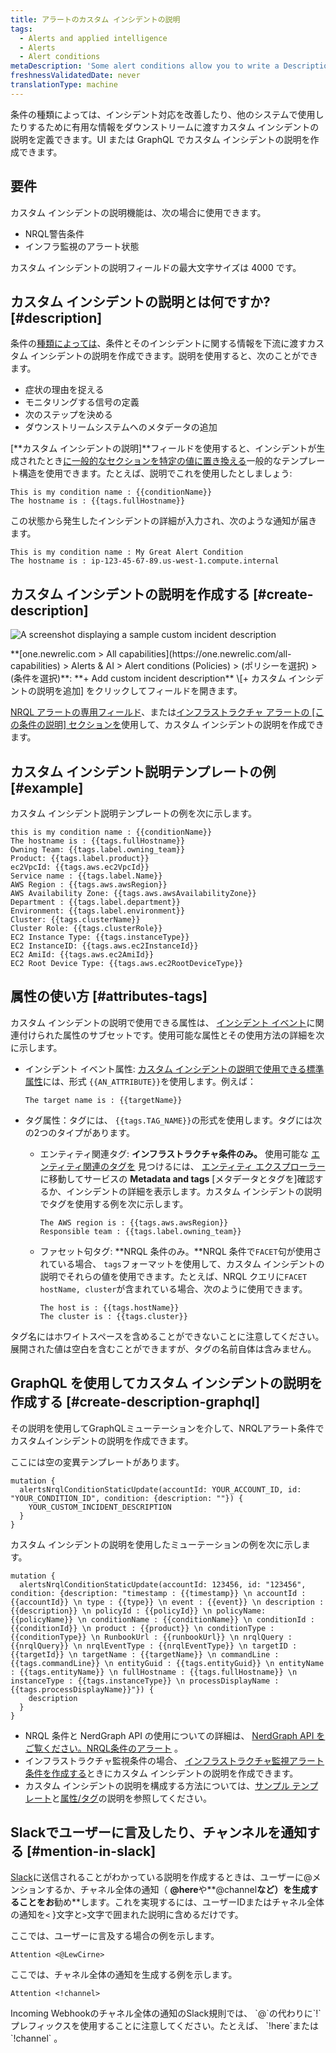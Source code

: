 ```yaml
---
title: アラートのカスタム インシデントの説明
tags:
  - Alerts and applied intelligence
  - Alerts
  - Alert conditions
metaDescription: 'Some alert conditions allow you to write a Description, which adds context to your incidents and notifications.'
freshnessValidatedDate: never
translationType: machine
---
```





条件の種類によっては、インシデント対応を改善したり、他のシステムで使用したりするために有用な情報をダウンストリームに渡すカスタム インシデントの説明を定義できます。UI または GraphQL でカスタム インシデントの説明を作成できます。

## 要件

カスタム インシデントの説明機能は、次の場合に使用できます。

* NRQL警告条件
* インフラ監視のアラート状態

カスタム インシデントの説明フィールドの最大文字サイズは 4000 です。

## カスタム インシデントの説明とは何ですか? [#description]

条件の[種類によっては](#requirements)、条件とそのインシデントに関する情報を下流に渡すカスタム インシデントの説明を作成できます。説明を使用すると、次のことができます。

* 症状の理由を捉える
* モニタリングする信号の定義
* 次のステップを決める
* ダウンストリームシステムへのメタデータの追加

\[**カスタム インシデントの説明]**フィールドを使用すると、インシデントが生成されたとき[に一般的なセクションを特定の値に置き換える](#substitution-format)一般的なテンプレート構造を使用できます。たとえば、説明でこれを使用したとしましょう:

```
This is my condition name : {{conditionName}}
The hostname is : {{tags.fullHostname}}
```

この状態から発生したインシデントの詳細が入力され、次のような通知が届きます。

```
This is my condition name : My Great Alert Condition
The hostname is : ip-123-45-67-89.us-west-1.compute.internal
```

## カスタム インシデントの説明を作成する [#create-description]

<img
  title="custom incident description"
  alt="A screenshot displaying a sample custom incident description"
  src={alertsCustomIncidentDescriptionAlerts}
/>

<figcaption>
  **[one.newrelic.com > All capabilities](https://one.newrelic.com/all-capabilities) > Alerts & AI > Alert conditions (Policies) > (ポリシーを選択) > (条件を選択)**: **+ Add custom incident description** \[+ カスタム インシデントの説明を追加] をクリックしてフィールドを開きます。
</figcaption>

[NRQL アラートの専用フィールド](/docs/alerts-applied-intelligence/new-relic-alerts/alert-conditions/nrql-alert-conditions/)、または[インフラストラクチャ アラートの \[この条件の説明\] セクションを](/docs/infrastructure/new-relic-infrastructure/infrastructure-alert-conditions/infrastructure-alerts-add-edit-or-view-host-alert-information/)使用して、カスタム インシデントの説明を作成できます。

## カスタム インシデント説明テンプレートの例 [#example]

カスタム インシデント説明テンプレートの例を次に示します。

```
this is my condition name : {{conditionName}}
The hostname is : {{tags.fullHostname}}
Owning Team: {{tags.label.owning_team}}
Product: {{tags.label.product}}
ec2VpcId: {{tags.aws.ec2VpcId}}
Service name : {{tags.label.Name}}
AWS Region : {{tags.aws.awsRegion}}
AWS Availability Zone: {{tags.aws.awsAvailabilityZone}}
Department : {{tags.label.department}}
Environment: {{tags.label.environment}}
Cluster: {{tags.clusterName}}
Cluster Role: {{tags.clusterRole}}
EC2 Instance Type: {{tags.instanceType}}
EC2 InstanceID: {{tags.aws.ec2InstanceId}}
EC2 AmiId: {{tags.aws.ec2AmiId}}
EC2 Root Device Type: {{tags.aws.ec2RootDeviceType}}
```

## 属性の使い方 [#attributes-tags]

カスタム インシデントの説明で使用できる属性は、 [インシデント イベント](/docs/alerts-applied-intelligence/new-relic-alerts/advanced-alerts/understand-technical-concepts/incident-event-attributes)に関連付けられた属性のサブセットです。使用可能な属性とその使用方法の詳細を次に示します。

* インシデント イベント属性: [カスタム インシデントの説明で使用できる標準属性](/docs/alerts-applied-intelligence/new-relic-alerts/advanced-alerts/understand-technical-concepts/incident-event-attributes)には、形式 `{{AN_ATTRIBUTE}}`を使用します。例えば：

  ```
  The target name is : {{targetName}}
  ```

* タグ属性：タグには、 `{{tags.TAG_NAME}}`の形式を使用します。タグには次の2つのタイプがあります。

  * エンティティ関連タグ: **インフラストラクチャ条件のみ。** 使用可能な [エンティティ関連のタグを](/docs/new-relic-one/use-new-relic-one/core-concepts/tagging-use-tags-organize-group-what-you-monitor#) 見つけるには、 [エンティティ エクスプローラー](/docs/new-relic-one/use-new-relic-one/ui-data/new-relic-one-entity-explorer-view-performance-across-apps-services-hosts) に移動してサービスの **Metadata and tags** \[メタデータとタグを]確認するか、インシデントの詳細を表示します。カスタム インシデントの説明でタグを使用する例を次に示します。

    ```
    The AWS region is : {{tags.aws.awsRegion}}
    Responsible team : {{tags.label.owning_team}}
    ```

  * ファセット句タグ: **NRQL 条件のみ。**NRQL 条件で`FACET`句が使用されている場合、 `tags`フォーマットを使用して、カスタム インシデントの説明でそれらの値を使用できます。たとえば、NRQL クエリに`FACET hostName, cluster`が含まれている場合、次のように使用できます。

    ```
    The host is : {{tags.hostName}}
    The cluster is : {{tags.cluster}}
    ```

タグ名にはホワイトスペースを含めることができないことに注意してください。展開された値は空白を含むことができますが、タグの名前自体は含みません。

## GraphQL を使用してカスタム インシデントの説明を作成する [#create-description-graphql]

その説明を使用してGraphQLミューテーションを介して、NRQLアラート条件でカスタムインシデントの説明を作成できます。

ここには空の変異テンプレートがあります。

```
mutation {
  alertsNrqlConditionStaticUpdate(accountId: YOUR_ACCOUNT_ID, id: "YOUR_CONDITION_ID", condition: {description: ""}) {
    YOUR_CUSTOM_INCIDENT_DESCRIPTION
  }
}
```

カスタム インシデントの説明を使用したミューテーションの例を次に示します。

```
mutation {
  alertsNrqlConditionStaticUpdate(accountId: 123456, id: "123456", condition: {description: "timestamp : {{timestamp}} \n accountId : {{accountId}} \n type : {{type}} \n event : {{event}} \n description : {{description}} \n policyId : {{policyId}} \n policyName: {{policyName}} \n conditionName : {{conditionName}} \n conditionId : {{conditionId}} \n product : {{product}} \n conditionType : {{conditionType}} \n RunbookUrl : {{runbookUrl}} \n nrqlQuery : {{nrqlQuery}} \n nrqlEventType : {{nrqlEventType}} \n targetID : {{targetId}} \n targetName : {{targetName}} \n commandLine : {{tags.commandLine}} \n entityGuid : {{tags.entityGuid}} \n entityName : {{tags.entityName}} \n fullHostname : {{tags.fullHostname}} \n instanceType : {{tags.instanceType}} \n processDisplayName : {{tags.processDisplayName}}"}) {
    description
  }
}
```

* NRQL 条件と NerdGraph API の使用についての詳細は、 [NerdGraph API をご覧ください。NRQL条件のアラート](/docs/alerts/alerts-nerdgraph/nerdgraph-examples/nerdgraph-api-alerts-nrql-conditions) 。
* インフラストラクチャ監視条件の場合、 [インフラストラクチャ監視アラート条件を作成する](/docs/infrastructure/new-relic-infrastructure/infrastructure-alert-conditions/infrastructure-alerts-add-edit-or-view-host-alert-information)ときにカスタム インシデントの説明を作成できます。
* カスタム インシデントの説明を構成する方法については、[サンプル テンプレート](#example)と[属性/タグ](#attributes-tags)の説明を参照してください。

## Slackでユーザーに言及したり、チャンネルを通知する [#mention-in-slack]

[Slack](/docs/alerts-applied-intelligence/new-relic-alerts/alert-notifications/notification-channels-control-where-send-alerts#slack)に送信されることがわかっている説明を作成するときは、ユーザーに@メンションするか、チャネル全体の通知（ **@here**や**@channel**など）を生成することをお**勧め**します。これを実現するには、ユーザーIDまたはチャネル全体の通知を`<` }文字と`>`文字で囲まれた説明に含めるだけです。

ここでは、ユーザーに言及する場合の例を示します。

```
Attention <@LewCirne>
```

ここでは、チャネル全体の通知を生成する例を示します。

```
Attention <!channel>
```

<Callout variant="important">
  Incoming Webhookのチャネル全体の通知のSlack規則では、 `@`の代わりに`!`プレフィックスを使用することに注意してください。たとえば、 `!here`または`!channel` 。
</Callout>